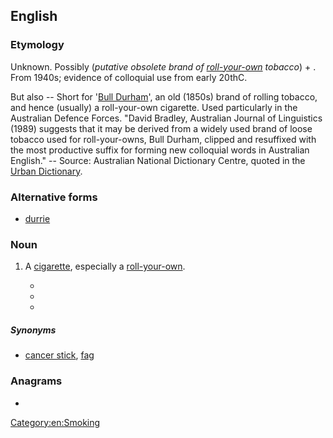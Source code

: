 ==English==

===Etymology===
Unknown. Possibly (''putative obsolete brand of [[roll-your-own]] tobacco'') + {{m|en|-y||diminutive suffix}}.<br>
From 1940s; evidence of colloquial use from early 20thC.

But also -- Short for '[https://en.wikipedia.org/wiki/Bull_Durham_Smoking_Tobacco Bull Durham]', an old (1850s) brand of rolling tobacco, and hence (usually) a roll-your-own cigarette. Used particularly in the Australian Defence Forces.
"David Bradley, Australian Journal of Linguistics (1989) suggests that it may be derived from a widely used brand of loose tobacco used for roll-your-owns, Bull Durham, clipped and resuffixed with the most productive suffix for forming new colloquial words in Australian English." -- Source: Australian National Dictionary Centre, quoted in the [http://www.urbandictionary.com/define.php?term=durrie Urban Dictionary].

===Alternative forms===
* [[durrie]]

===Noun===
{{en-noun|durries}}

# {{lb|en|Australia|colloquial|slang}} A [[cigarette]], especially a [[roll-your-own]]. {{defdate|From 1940s.}}
#* {{quote-text|year=2003|author={{w|C. C. Saint-Clair}}|title=Far from Maddy|page=224|url=http://books.google.com.au/books?id=MNafDpF6zGMC&pg=PA224&dq=%22Durry%22+cigarette+OR+smoke+-intitle:%22%22+-inauthor:%22%22&hl=en&sa=X&ei=2I9IT62wF_GfmQXUk7iiDg&redir_esc=y#v=onepage&q=%22Durry%22%20cigarette%20OR%20smoke%20-intitle%3A%22%22%20-inauthor%3A%22%22&f=false|passage=“Fire-head lady, you got a smoke?” asks the younger of the two men. “You got a '''durry'''. Cigarette.” His timbre is low but void of inflexion. “Come,” he says again, brown hand scooping the air in front of him.}}
#* {{quote-text|year=2004|author=Jay Verney|title=Percussion|page=118|url=http://books.google.com.au/books?id=t_RQEdd7W3UC&pg=PA118&dq=%22Durry%22+cigarette+OR+smoke+-intitle:%22%22+-inauthor:%22%22&hl=en&sa=X&ei=2I9IT62wF_GfmQXUk7iiDg&redir_esc=y#v=onepage&q=%22Durry%22%20cigarette%20OR%20smoke%20-intitle%3A%22%22%20-inauthor%3A%22%22&f=false|passage=He pulled a tobacco pouch out of his pocket with a plastic bag containing what had to be a mind-altering substance. “You′re welcome to join me in a '''durry''',” he said, rolling himself a cigarette.}}
#* {{quote-text|year=2007|author=Kevin Hallewell|title=Woop Woop|page=151|url=http://books.google.com.au/books?id=L-yb3Ki47s8C&pg=PA151&dq=%22Durry%22+cigarette+OR+smoke+-intitle:%22%22+-inauthor:%22%22&hl=en&sa=X&ei=2I9IT62wF_GfmQXUk7iiDg&redir_esc=y#v=onepage&q=%22Durry%22%20cigarette%20OR%20smoke%20-intitle%3A%22%22%20-inauthor%3A%22%22&f=false|passage=He thought for a moment as he deftly rolled the paper and tobacco into a '''durry''', licked the edge and stuck it down.}}

=====Synonyms=====
* [[cancer stick]], [[fag]]

===Anagrams===
* {{anagrams|en|Drury|drury}}

[[Category:en:Smoking]]